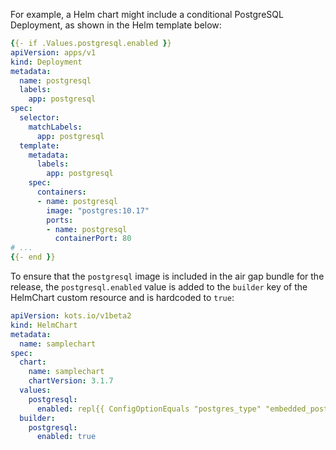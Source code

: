 For example, a Helm chart might include a conditional PostgreSQL Deployment, as shown in the Helm template below:

```yaml
{{- if .Values.postgresql.enabled }}
apiVersion: apps/v1
kind: Deployment
metadata:
  name: postgresql
  labels:
    app: postgresql
spec:
  selector:
    matchLabels:
      app: postgresql
  template:
    metadata:
      labels:
        app: postgresql
    spec:
      containers:
      - name: postgresql
        image: "postgres:10.17"
        ports:
        - name: postgresql
          containerPort: 80
# ...
{{- end }}
```

To ensure that the `postgresql` image is included in the air gap bundle for the release, the `postgresql.enabled` value is added to the `builder` key of the HelmChart custom resource and is hardcoded to `true`:

```yaml
apiVersion: kots.io/v1beta2
kind: HelmChart
metadata:
  name: samplechart
spec:
  chart:
    name: samplechart
    chartVersion: 3.1.7
  values:
    postgresql:
      enabled: repl{{ ConfigOptionEquals "postgres_type" "embedded_postgres"}}
  builder:
    postgresql:
      enabled: true
```